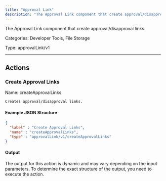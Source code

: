 ```yaml
---
title: "Approval Link"
description: "The Approval Link component that create approval/disapproval links."
---
```


The Approval Link component that create approval/disapproval links.


Categories: Developer Tools, File Storage


Type: approvalLink/v1

<hr />




## Actions


### Create Approval Links
Name: createApprovalLinks

`Creates approval/disapproval links.`

#### Example JSON Structure
```json
{
  "label" : "Create Approval Links",
  "name" : "createApprovalLinks",
  "type" : "approvalLink/v1/createApprovalLinks"
}
```

#### Output

The output for this action is dynamic and may vary depending on the input parameters. To determine the exact structure of the output, you need to execute the action.






